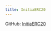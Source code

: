 ```yaml
---
title: InitiaERC20
---
```


GitHub: [InitiaERC20](https://github.com/initia-labs/initia-evm-contracts/blob/main/src/InitiaERC20.sol)
